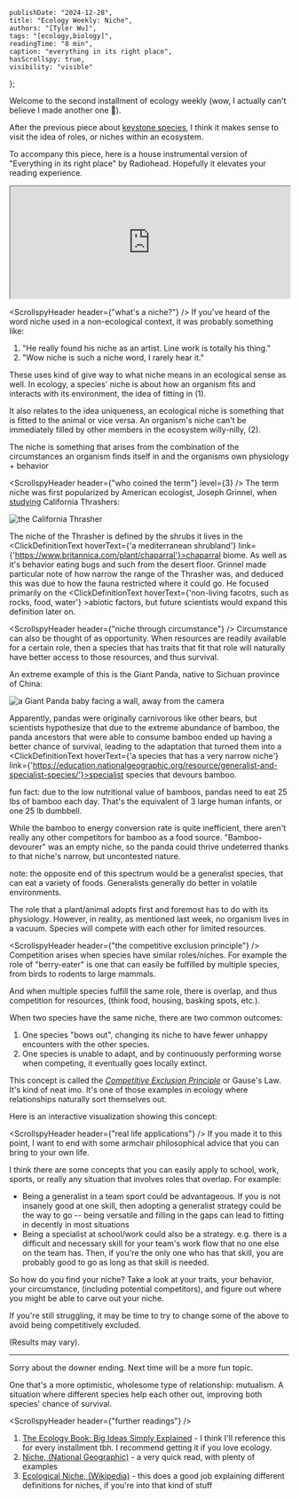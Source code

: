 

    publishDate: "2024-12-28",
    title: "Ecology Weekly: Niche",
    authors: "[Tyler Wu]",
    tags: "[ecology,biology]",
    readingTime: "8 min",
    caption: "everything in its right place",
    hasScrollspy: true,
    visibility: "visible"
};

Welcome to the second installment of ecology weekly (wow, I actually can't believe I made another one 🥳).

After the previous piece about <a href="/posts/writing/2024-12-28-ecology-weekly-keystone-species" target="_blank">keystone species</a>, 
I think it makes sense to visit the idea of roles, or niches within an ecosystem.

To accompany this piece, here is a house instrumental version of "Everything in its right place" by Radiohead. Hopefully it elevates your reading experience.

<iframe className='rounded-md' src="https://open.spotify.com/embed/track/34lm24WOgfvyotqIIsf7Yw?utm_source=generator" width="100%" height="202" allowFullScreen="" allow="autoplay; clipboard-write; encrypted-media; fullscreen; picture-in-picture" loading="lazy"></iframe>

<ScrollspyHeader header={"what's a niche?"} />
If you've heard of the word niche used in a non-ecological context, it was probably something like:
1) "He really found his niche as an artist. Line work is totally his thing." 
2) "Wow niche is such a niche word, I rarely hear it." 

These uses kind of give way to what niche means in an ecological sense as well. In ecology, a species' niche is about how an organism fits and interacts with its environment, the idea of fitting in (1).

It also relates to the idea uniqueness, an ecological niche is something that is fitted to the animal or vice versa. An organism's niche can't be immediately filled by other members in the ecosystem willy-nilly, (2).

The niche is something that arises from the combination of the circumstances an organism finds itself in and the organisms own physiology + behavior

<ScrollspyHeader header={"who coined the term"} level={3} />
The term niche was first popularized by American ecologist, Joseph Grinnel, when [studying](https://web.archive.org/web/20160310144027/http://artifex.org/~ecoreaders/lit/Grinnell1917.pdf) California Thrashers:

<Image src={w1} alt="the California Thrasher" height={500}/>

The niche of the Thrasher is defined by the shrubs it lives in the <ClickDefinitionText hoverText={'a mediterranean shrubland'} link={'https://www.britannica.com/plant/chaparral'}>chaparral</ClickDefinitionText> biome. 
As well as it's behavior eating bugs and such from the desert floor. Grinnel made particular note of how narrow the range of the Thrasher was, and deduced this was due to how the fauna restricted where it could go. 
He focused primarily on the <ClickDefinitionText hoverText={'non-living facotrs, such as rocks, food, water'} >abiotic factors</ClickDefinitionText>, but future scientists would expand this definition later on.

<ScrollspyHeader header={"niche through circumstance"} />
Circumstance can also be thought of as opportunity. When resources are readily available for a certain role, then a species that has traits that fit that role will naturally have better access to those resources, and thus survival.

An extreme example of this is the Giant Panda, native to Sichuan province of China:

<Image src={w2} alt="a Giant Panda baby facing a wall, away from the camera" title="a Giant Panda baby facing a wall, away from the camera"/>

Apparently, pandas were originally carnivorous like other bears, but scientists hypothesize that due to the extreme abundance of bamboo, 
the panda ancestors that were able to consume bamboo ended up having a better chance of survival, 
leading to the adaptation that turned them into a <ClickDefinitionText hoverText={'a species that has a very narrow niche'} link={'https://education.nationalgeographic.org/resource/generalist-and-specialist-species/'}>specialist species</ClickDefinitionText> that devours bamboo.

<LightCallout>
fun fact: due to the low nutritional value of bamboos, pandas need to eat 25 lbs of bamboo each day. That's the equivalent of 3 large human infants, or one 25 lb dumbbell.
</LightCallout>

While the bamboo to energy conversion rate is quite inefficient, there aren't really any other competitors for bamboo as a food source. "Bamboo-devourer" was an empty niche, so the panda could thrive undeterred thanks to that niche's narrow, but uncontested nature. 

<LightCallout>
note: the opposite end of this spectrum would be a <ClickDefinitionText hoverText={'a species that has a wide niche'} link={'https://education.nationalgeographic.org/resource/generalist-and-specialist-species/'}>generalist species</ClickDefinitionText>, 
that can eat a variety of foods. Generalists generally do better in volatile environments.
</LightCallout>

The role that a plant/animal adopts first and foremost has to do with its physiology. However, in reality, as mentioned last week, no organism lives in a vacuum. 
Species will compete with each other for limited resources.


<ScrollspyHeader header={"the competitive exclusion principle"} />
Competition arises when species have similar roles/niches. For example the role of "berry-eater" is one that can easily be fulfilled by multiple species, from birds to rodents to large mammals.

And when multiple species fulfill the same role, there is overlap, and thus competition for resources, (think food, housing, basking spots, etc.).

When two species have the same niche, there are two common outcomes: 
1. One species "bows out", changing its niche to have fewer unhappy encounters with the other species.
2. One species is unable to adapt, and by continuously performing worse when competing, it eventually goes locally extinct.

This concept is called the [*Competitive Exclusion Principle*](https://en.wikipedia.org/wiki/Competitive_exclusion_principle) or Gause's Law. It's kind of neat imo. It's one of those examples in ecology where relationships naturally sort themselves out. 

Here is an interactive visualization showing this concept:

<CompetitiveExclusion/>

<ScrollspyHeader header={"real life applications"} />
If you made it to this point, I want to end with some armchair philosophical advice that you can bring to your own life. 

I think there are some concepts that you can easily apply to school, work, sports, or really any situation that involves roles that overlap. For example:
- Being a generalist in a team sport could be advantageous. 
If you is not insanely good at one skill, then adopting a generalist strategy could be the way to go -- being versatile and filling in the gaps can lead to fitting in decently in most situations
- Being a specialist at school/work could also be a strategy. e.g. there is a difficult and necessary skill for your team's work flow that no one else on the team has. 
Then, if you're the only one who has that skill, you are probably good to go as long as that skill is needed.

So how do you find your niche? Take a look at your traits, your behavior, your circumstance, (including potential competitors), and figure out where you might be able to carve out your niche. 

If you're still struggling, it may be time to try to change some of the above to avoid being competitively excluded.

(Results may vary).

<hr/>
Sorry about the downer ending. Next time will be a more fun topic. 

One that's a more optimistic, wholesome type of relationship: mutualism. A situation where different species help each other out, improving both species' chance of survival.

<ScrollspyHeader header={"further readings"} />
1. [The Ecology Book: Big Ideas Simply Explained](https://www.amazon.com/Ecology-Book-Ideas-Simply-Explained/dp/1465479589) - I think I'll reference this for every installment tbh. I recommend getting it if you love ecology.
2. [Niche, (National Geographic)](https://education.nationalgeographic.org/resource/niche/) - a very quick read, with plenty of examples
3. [Ecological Niche, (Wikipedia)](https://en.wikipedia.org/wiki/Ecological_niche) - this does a good job explaining different definitions for niches, if you're into that kind of stuff